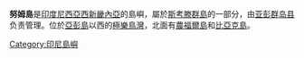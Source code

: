 {{Infobox islands
| name = 努姆島
| image name = Schouten Islands (IN) Topography.png
| image caption = 
| locator map =
| native name =
| native name link =
| location = [[東南亞|東南亞]]
| coordinates=
| archipelago = [[斯考滕群島|斯考滕群島]]
| total islands =
| major islands =
| area_km2 =
| highest mount =
| elevation_m =
| country = {{INA}}
| country admin divisions title =省
| country admin divisions =[[巴布亚省|巴布亚省]]
| country largest city =
| country largest city population =
| population =
| population as of =
| density_km2 =
| ethnic groups =
}}

'''努姆島'''是[[印度尼西亞|印度尼西亞]][[西新畿內亞|西新畿內亞]]的島嶼，屬於[[斯考滕群島|斯考滕群島]]的一部分，由[[亚彭群岛县|亚彭群岛县]]负责管理。位於[[亞彭島|亞彭島]]以西的[[極樂鳥灣|極樂鳥灣]]，北面有[[農福爾島|農福爾島]]和[[比亞克島|比亞克島]]。

{{coord|1|30|S|135|13|E|display=title|region:ID_type:isle_source:GNS-enwiki}}

{{Indonesia-stub}}

[[Category:印尼島嶼|Category:印尼島嶼]]